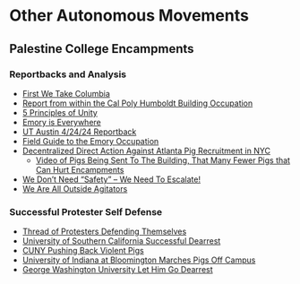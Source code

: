 # Other Autonomous Movements

## Palestine College Encampments

### Reportbacks and Analysis
- [First We Take Columbia](http://illwill.com/print/columbia)
- [Report from within the Cal Poly Humboldt Building Occupation](https://crimethinc.com/2024/04/23/report-from-within-the-cal-poly-humboldt-occupation-the-occupation-of-siemens-hall)
- [5 Principles of Unity](https://x.com/readytoescalate/status/1783264712781648295)
- [Emory is Everywhere](https://x.com/readytoescalate/status/1783492133657223299)
- [UT Austin 4/24/24 Reportback](https://crimethinc.com/2024/04/25/day-one-university-of-texas-austin-students-take-the-lawn-a-report)
- [Field Guide to the Emory Occupation](https://x.com/defendATLforest/status/1783880447946117461)
- [Decentralized Direct Action Against Atlanta Pig Recruitment in NYC](https://x.com/taliaotg/status/1784252763414667354?s=46)
  - [Video of Pigs Being Sent To The Building, That Many Fewer Pigs that Can Hurt Encampments](https://x.com/mfsgottenshook/status/1784248040645173702?s=46)
- [We Don’t Need “Safety” – We Need To Escalate!](https://itsgoingdown.org/we-dont-need-safety-we-need-to-escalate/)
- [We Are All Outside Agitators](https://haters.noblogs.org/files/2024/04/We-Are-All-Outside-Agitators-imposed.pdf)

### Successful Protester Self Defense
- [Thread of Protesters Defending Themselves](https://x.com/joshuaphilll/status/1783617849984200867?s=46)
- [University of Southern California Successful Dearrest](https://x.com/angorellanah/status/1783210350089023942)
- [CUNY Pushing Back Violent Pigs](https://x.com/Cuny4P/status/1784489379634753543)
- [University of Indiana at Bloomington Marches Pigs Off Campus](https://x.com/readytoescalate/status/1784327062469161269)
- [George Washington University Let Him Go Dearrest](https://x.com/readytoescalate/status/1784789887327043743?s=46)